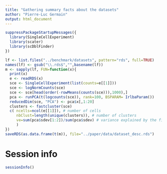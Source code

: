 ```yaml
---
title: "Gathering summary facts about the datasets"
author: "Pierre-Luc Germain"
output: html_document
---
```


```r
suppressPackageStartupMessages({
  library(SingleCellExperiment)
  library(scater)
  library(scDblFinder)
})
```

```r
lf <- list.files("../benchmark/datasets", pattern="rds", full=TRUE)
names(lf) <- gsub("\\.rds$","",basename(lf))
m <- sapply(lf, FUN=function(x){
  print(x)
  e <- readRDS(x)
  sce <- SingleCellExperiment(list(counts=e[[1]]))
  sce <- logNormCounts(sce)
  sce <- sce[head(order(-rowMeans(counts(sce))),1000),]
  pca <- runPCA(t(logcounts(sce)), rank=100, BSPARAM= IrlbaParam())
  reducedDim(sce, "PCA") <- pca$x[,1:20]
  clusters <- fastcluster(sce)
  c( ncells=ncol(e[[1]]), # number of cells
     nbClust=length(unique(clusters)), # number of clusters
     ve=sum(pca$sdev[1:2])/sum(pca$sdev) # variance explained by the first 2 components
     )
})
saveRDS(as.data.frame(t(m)), file="../paper/data/dataset_desc.rds")
```


# Session info

```r
sessionInfo()
```

